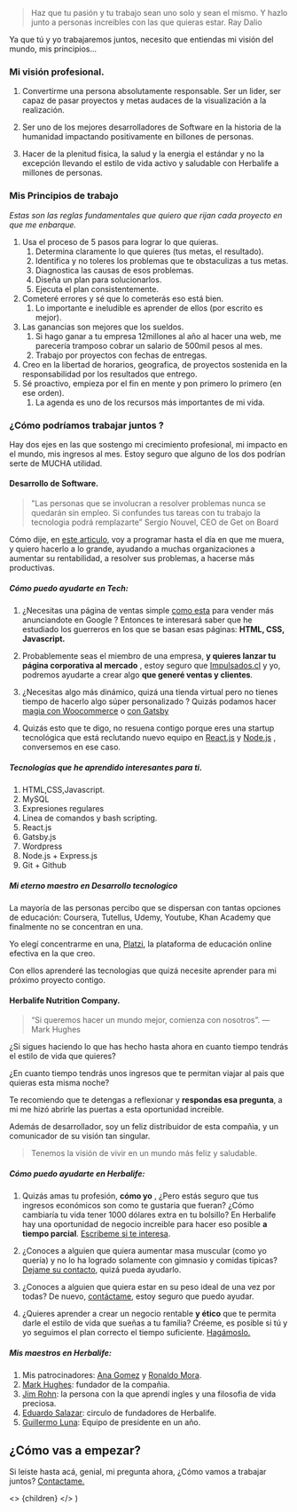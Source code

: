 > Haz que tu pasión y tu trabajo sean uno solo y sean el mismo. Y hazlo junto a personas increibles con las que quieras estar.
Ray Dalio

Ya que tú y yo trabajaremos juntos, necesito que entiendas mi visión del mundo, mis principios...

### Mi visión profesional.

1. Convertirme una persona absolutamente responsable. Ser un lider, ser capaz de pasar proyectos y metas audaces de la visualización a la realización.

2. Ser uno de los mejores desarrolladores de Software en la historia de la humanidad impactando positivamente en billones de personas.

3. Hacer de la plenitud fisica, la salud y la energia el estándar y no la excepción llevando el estilo de vida activo y saludable con Herbalife a millones de personas.

### Mis Principios de trabajo
_Estas son las reglas fundamentales que quiero que rijan cada proyecto en que me enbarque._

1. Usa el proceso de 5 pasos para lograr lo que quieras.
	1. Determina claramente lo que quieres (tus metas, el resultado).
	2. Identifica y no toleres los problemas que te obstaculizas a tus metas.
	3. Diagnostica las causas de esos problemas.
	4. Diseña un plan para solucionarlos.
	5. Ejecuta el plan consistentemente.
2. Cometeré errores y sé que lo cometerás eso está bien.
	1. Lo importante e ineludible es aprender de ellos (por escrito es mejor).
3. Las ganancias son mejores que los sueldos.
	1. Si hago ganar a tu empresa 12millones al año al hacer una web, me parecería tramposo cobrar un salario de 500mil pesos al mes.
	2. Trabajo por proyectos con fechas de entregas.
4. Creo en la libertad de horarios, geografica, de proyectos sostenida en la responsabilidad por los resultados que entrego.
5. Sé proactivo, empieza por el fin en mente y pon primero lo primero (en ese orden).
	1. La agenda es uno de los recursos más importantes de mi vida.


### ¿Cómo podríamos trabajar juntos ?

Hay dos ejes en las que sostengo mi crecimiento profesional, mi impacto en el mundo, mis ingresos al mes. Estoy seguro que alguno de los dos podrían serte de MUCHA utilidad.

#### Desarrollo de Software.

> "Las personas que se involucran a resolver problemas nunca se quedarán sin empleo. Si confundes tus tareas con tu trabajo la tecnologia podrá remplazarte”
Sergio Nouvel, CEO de Get on Board

Cómo dije, en [este articulo](/programar-hasta-el-dia-en-que-me-muera/), voy a programar hasta el día en que me muera, y quiero hacerlo a lo grande, ayudando a muchas organizaciones a aumentar su rentabilidad, a resolver sus problemas, a hacerse más productivas.

##### Cómo puedo ayudarte en Tech:

1. ¿Necesitas una página de ventas simple [como esta](https://cursosdeingles.smoothtalkers.cl/) para vender más anunciandote en Google ? Entonces te interesará saber que he estudiado los guerreros en los que se basan esas páginas: **HTML, CSS, Javascript.**

2. Probablemente seas el miembro de una empresa, **y quieres lanzar tu página corporativa al mercado** , estoy seguro que [Impulsados.cl](https://impulsados.cl/) y yo, podremos ayudarte a crear algo **que generé ventas y clientes**.

3. ¿Necesitas algo más dinámico, quizá una tienda virtual pero no tienes tiempo de hacerlo algo súper personalizado ? Quizás podamos hacer [magia con Woocommerce](https://mundorevestimientos.cl/) o [con Gatsby](https://parmsang.github.io/gatsby-starter-ecommerce/)

4. Quizás esto que te digo, no resuena contigo porque eres una startup tecnológica que está reclutando nuevo equipo en [React.js](https://reactjs.org/) y [Node.js](https://nodejs.org/) , conversemos en ese caso.

##### Tecnologías que he aprendido interesantes para ti.

1. HTML,CSS,Javascript.
2. MySQL
3. Expresiones regulares
4. Linea de comandos y bash scripting. 
5. React.js
6. Gatsby.js 
7. Wordpress 
8. Node.js + Express.js
9. Git + Github

##### Mi eterno maestro en Desarrollo tecnologico

La mayoría de las personas percibo que se dispersan con tantas opciones de educación: Coursera, Tutellus, Udemy, Youtube, Khan Academy que finalmente no se concentran en una.

Yo elegí concentrarme en una, [Platzi](https://platzi.com/), la plataforma de educación online efectiva en la que creo.

Con ellos aprenderé las tecnologias que quizá necesite aprender para mi próximo proyecto contigo.

#### Herbalife Nutrition Company.

> “Si queremos hacer un mundo mejor, comienza con nosotros”. — Mark Hughes

¿Si sigues haciendo lo que has hecho hasta ahora en cuanto tiempo tendrás el estilo de vida que quieres?

¿En cuanto tiempo tendrás unos ingresos que te permitan viajar al pais que quieras esta misma noche?

Te recomiendo que te detengas a reflexionar y **respondas esa pregunta**, a mi me hizó abrirle las puertas a esta oportunidad increible.


Además de desarrollador, soy un feliz distribuidor de esta compañia, y un comunicador de su visión tan singular.
> Tenemos la visión de vivir en un mundo más feliz y saludable.

##### Cómo puedo ayudarte en Herbalife:

1. Quizás amas tu profesión, **cómo yo** , ¿Pero estás seguro que tus ingresos económicos son como te gustaria que fueran? ¿Cómo cambiaría tu vida tener 1000 dólares extra en tu bolsillo? En Herbalife hay una oportunidad de negocio increible para hacer eso posible **a tiempo parcial**. [Escribeme si te interesa](/contacto).

2. ¿Conoces a alguien que quiera aumentar masa muscular (como yo quería) y no lo ha logrado solamente con gimnasio y comidas tipicas? [Dejame su contacto](/contacto), quizá pueda ayudarlo.

3. ¿Conoces a alguien que quiera estar en su peso ideal de una vez por todas? De nuevo, [contáctame](/contacto), estoy seguro que puedo ayudar.

4. ¿Quieres aprender a crear un negocio rentable **y ético** que te permita darle el estilo de vida que sueñas a tu familia? Créeme, es posible si tú y yo seguimos el plan correcto el tiempo suficiente. [Hagámoslo.](/contacto)

##### Mis maestros en Herbalife:

1. Mis patrocinadores: [Ana Gomez](https://www.instagram.com/anavidasana/) y [Ronaldo Mora](https://www.instagram.com/ronaldo_hbl/).
2. [Mark Hughes](https://www.youtube.com/watch?v=IsiRzO6hSjM): fundador de la compañia.
3. [Jim Rohn](https://www.youtube.com/watch?v=syheoEE_-ds&t=33s): la persona con la que aprendí ingles y una filosofia de vida preciosa.
4. [Eduardo Salazar](https://www.youtube.com/watch?v=BOM3ogsT0M0): circulo de fundadores de Herbalife.
5. [Guillermo Luna](https://www.youtube.com/watch?v=Rxqup83YLRg): Equipo de presidente en un año.

## ¿Cómo vas a empezar?

Si leiste hasta acá, genial, mi pregunta ahora, ¿Cómo vamos a trabajar juntos? [Contactame.](/contacto)

<!-- This default export overrides the default layout ensuring -->
<!--  that the FAQ component isn't wrapped by other elements -->
  <>
    {children}
  </>
)